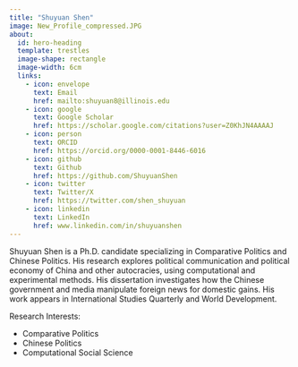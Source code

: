 ```yaml
---
title: "Shuyuan Shen"
image: New_Profile_compressed.JPG
about:
  id: hero-heading
  template: trestles
  image-shape: rectangle
  image-width: 6cm
  links:
    - icon: envelope
      text: Email
      href: mailto:shuyuan8@illinois.edu
    - icon: google
      text: Google Scholar
      href: https://scholar.google.com/citations?user=Z0KhJN4AAAAJ
    - icon: person
      text: ORCID
      href: https://orcid.org/0000-0001-8446-6016
    - icon: github
      text: Github
      href: https://github.com/ShuyuanShen
    - icon: twitter
      text: Twitter/X
      href: https://twitter.com/shen_shuyuan
    - icon: linkedin
      text: LinkedIn
      href: www.linkedin.com/in/shuyuanshen
---
```


::: {#hero-heading}

Shuyuan Shen is a Ph.D. candidate specializing in Comparative Politics and Chinese Politics. His research explores political communication and political economy of China and other autocracies, using computational and experimental methods. His dissertation investigates how the Chinese government and media manipulate foreign news for domestic gains. His work appears in International Studies Quarterly and World Development.

Research Interests:

  - Comparative Politics
  - Chinese Politics
  - Computational Social Science

:::

